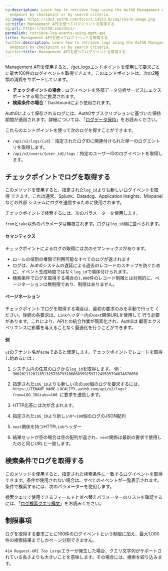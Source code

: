 ```yaml
---
og:description: Learn how to retrieve logs using the Auth0 Management API get_logs
  endpoint by checkpoint or by search criteria.
og:image: https://cdn2.auth0.com/docs/1.14553.0/img/share-image.png
og:title: Management APIを使ってログイベントを取得する
og:url: https://auth0.com/docs/
permalink: retrieve-log-events-using-mgmt-api
title: Management APIを使ってログイベントを取得する
twitter:description: Learn how to retrieve logs using the Auth0 Management API get_logs
  endpoint by checkpoint or by search criteria.
twitter:title: Management APIを使ってログイベントを取得する
---
```


Management APIを使用すると、[/get_logs](https://auth0.com/docs/api/management/v2/#!/Logs/get_logs)エンドポイントを使用して要求ごとに最大100件のログイベントを取得できます。このエンドポイントは、次の2種類の消費をサポートしています。

* **チェックポイントの場合**：ログイベントを外部データ分析サービスにエクスポートする場合に推奨されます。
* **検索条件の場合**：Dashboardにより使用されます。

Auth0によって保存されるログには、Auth0サブスクリプションに基づいた保持期間が適用されます。詳細については、「[ログデータ保持](/logs/log-data-retention)」をお読みください。

これらのエンドポイントを使って次のログを探すことができます。

* `/api/v2/logs/{id}`：指定されたログIDに関連付けられた単一のログエントリを取得します。
* `/api/v2/users/{user_id}/logs`：特定のユーザーIDのログイベントを取得します。

## チェックポイントでログを取得する

このメソッドを使用すると、指定された`log_id`よりも新しいログイベントを取得
できます。これは通常、Splunk、Datadog、Application Insights、Mixpanelなどの外部
システムにログを送信するために使用されます。

チェックポイントで検索するには、次のパラメーターを使用します。

`from`と`take`以外のパラメータは無視されます。ログは`log_id`順に並べられます。

#### セマンティクス

チェックポイントによるログの取得には次のセマンティクスがあります。

* ロールの役割の権限で利用可能なすべてのログが返されます
* ログは、Auth0システムの遅延による過去のレコードのスキップを防ぐために、イベント生成時間ではなく`log_id`で順序付けられます。
* 検索条件でログを取得する場合の`1,000`件のレコード制限とは対照的に、ページネーションは無制限であり、制限はありません。

#### ページネーション

チェックポイントでログを取得する場合は、最初の要求のみを手動で行って
ください。後続の各要求は、`Link`ヘッダー内の`next`関係URLを使用して
行う必要があります。これにより、APIとの統合作業が簡素化され、Auth0は
顧客エクスペリエンスに影響を与えることなく最適化を行うことができます。

#### 例

`us`のテナント名が`acme`であると仮定します。チェックポイントでレコードを取得し始めるには：

1. システム内の任意のログから`log_id`を取得します。
例：`90020211201185132572079310688835925971249535794074878050`
2. 指定された`LOG_ID`よりも新しい次の`100`個のログを要求するには、`https://TENANT_NAME.LOCALITY.auth0.com/api/v2/logs?from=LOG_ID&take=100 `に要求を送信します。
3. HTTP応答には次が含まれます。

1. 指定された`LOG_ID`より新しい`0`〜`100`個のログのJSON配列
2. `next`関係を持つHTTP`Link`ヘッダー
4. 結果セットが空の場合は空の配列が返され、`next`関係は最新の要求で使用したのと同じURLと一致します。

## 検索条件でログを取得する

このメソッドを使用すると、指定された検索条件に一致するログイベントを取得できます。条件が使用されない場合は、すべてのイベントが一覧表示されます。条件で検索するには、次のパラメーターを使用します。

検索クエリで使用できるフィールドと並べ替えパラメーターのリストを確認するには、「[ログ検索クエリ構文](/logs/log-search-query-syntax)」をお読みください。

## 制限事項

ログを取得する要求ごとに100件のログイベントという制限に加え、最大1,000件の検索結果までしかページ分割できません。

`414 Request-URI Too Large`エラーが発生した場合、クエリ文字列がサポートされている長さよりも大きいことを意味します。その場合には、検索を絞り込みます。